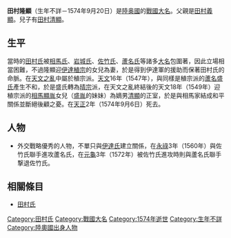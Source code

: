 {{unreferenced|time=2015-01-25T22:00:45+00:00}}
{{japanese|japanese=田村 隆顕|kana=たむら たかあき|romaji=Tamura Takaaki|舊寫=田村 隆顯}}
'''田村隆顯'''（生年不詳－1574年9月20日）是[[陸奥國|陸奥國]]的[[戰國大名|戰國大名]]。父親是[[田村義顯|田村義顯]]。兒子有[[田村清顯|田村清顯]]。

== 生平 ==
當時的[[田村氏|田村氏]]被[[相馬氏|相馬氏]]、[[岩城氏|岩城氏]]、[[佐竹氏|佐竹氏]]、[[蘆名氏|蘆名氏]]等諸多[[大名_(稱謂)|大名]]包圍著，因此立場相當困難，不過隆顯迎[[伊達稙宗|伊達稙宗]]的女兒為妻，於是得到伊達軍的援助而保著田村氏的命脈。在[[天文之亂|天文之亂]]中屬於稙宗派。[[天文_(後奈良天皇)|天文]]16年（1547年），與同樣是稙宗派的[[蘆名盛氏|蘆名盛氏]]產生不和，於是盛氏轉為[[伊達晴宗|晴宗]]派，在天文之亂終結後的天文18年（1549年）迎稙宗派的[[相馬顯胤|相馬顯胤]]女兒（[[相馬盛胤_(第十五代當主)|盛胤]]的妹妹）為嫡男[[田村清顯|清顯]]的正室，於是與相馬家結成和平關係並斷絕後顧之憂。在[[天正_(日本)|天正]]2年（1574年9月6日）死去。

== 人物 ==
*外交戰略優秀的人物，不單只與[[伊達氏|伊達氏]]建立關係，在[[永祿|永祿]]3年（1560年）與佐竹氏聯手進攻蘆名氏，在[[元龜|元龜]]3年（1572年）被佐竹氏進攻時則與蘆名氏聯手撃退佐竹氏。

== 相關條目 ==
*[[田村氏|田村氏]]

[[Category:田村氏|Category:田村氏]]
[[Category:戰國大名|Category:戰國大名]]
[[Category:1574年逝世|Category:1574年逝世]]
[[Category:生年不詳|Category:生年不詳]]
[[Category:陸奧國出身人物|Category:陸奧國出身人物]]